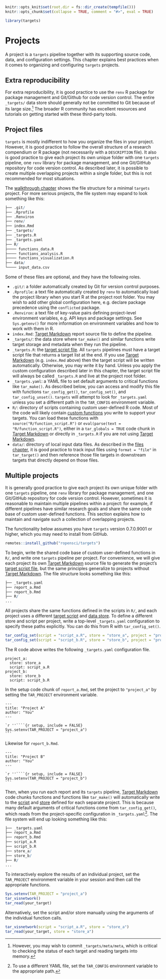 ```r
knitr::opts_knit$set(root.dir = fs::dir_create(tempfile()))
knitr::opts_chunk$set(collapse = TRUE, comment = "#>", eval = TRUE)
```

```r
library(targets)
```

# Projects {#projects}

A project is a `targets` pipeline together with its supporting source code, data, and configuration settings. This chapter explains best practices when it comes to organizing and configuring `targets` projects.

## Extra reproducibility

For extra reproducibility, it is good practice to use the `renv` R package for package management and Git/Github for code version control. The entire `_targets/` data store should generally not be committed to Git because of its large size.^[However, you may wish to commit `_targets/meta/meta`, which is critical to checking the status of each target and reading targets into memory.] The broader R community has excellent resources and tutorials on getting started with these third-party tools.

## Project files

`targets` is mostly indifferent to how you organize the files in your project. However, it is good practice to follow the overall structure of a research compendium or R package (not necessarily with a `DESCRIPTION` file). It also is good practice to give each project its own unique folder with one `targets` pipeline, one `renv` library for package management, and one Git/GitHub repository for code version control. As described later, it is possible to create multiple overlapping projects within a single folder, but this is not recommended for most situations.

The [walkthrough chapter](#walkthrough) shows the file structure for a minimal `targets` project. For more serious projects, the file system may expand to look something like this:

```r
├── .git/
├── .Rprofile
├── .Renviron
├── renv/
├── index.Rmd
├── _targets/
├── _targets.R
├── _targets.yaml
├── R/
├──── functions_data.R
├──── functions_analysis.R
├──── functions_visualization.R
├── data/
└──── input_data.csv
```

Some of these files are optional, and they have the following roles.

* `.git/`: a folder automatically created by Git for version control purposes.
* `.Rprofile`: a text file automatically created by `renv` to automatically load the project library when you start R at the project root folder. You may wish to add other global configuration here, e.g. declare package precedence using the `conflicted` package.
* `.Renviron`: a text file of key-value pairs defining project-level environment variables, e.g. API keys and package settings. See `Sys.getenv()` for more information on environment variables and how to work with them in R.  
* `index.Rmd`: [Target Markdown](#markdown) report source file to define the pipeline. 
* `_targets/`: the data store where `tar_make()` and similar functions write target storage and metadata when they run the pipeline.
* `_targets.R`: the [target script file](https://docs.ropensci.org/targets/reference/tar_script.html). All `targets` pipelines must have a target script file that returns a target list at the end. If you use [Target Markdown](#markdown) (e.g. `index.Rmd` above) then the target script will be written automatically. Otherwise, you may write it by hand. Unless you apply the custom configuration described later in this chapter, the target script file will always be called `_targets.R` and live at the project root folder.
* `_targets.yaml`: a YAML file to set default arguments to critical functions like `tar_make()`. As described below, you can access and modify this file with functions `tar_config_get()`, `tar_config_set()`, and `tar_config_unset()`. `targets` will attempt to look for `_targets.yaml` unless you set a different path  in the `TAR_CONFIG` environment variable.
* `R/`: directory of scripts containing custom user-defined R code. Most of the code will likely contain [custom functions](#functions) you write to support your targets. You can load these functions with `source("R/function_script.R")` or `eval(parse(text = "R/function_script.R")`, either in a `tar_globals = TRUE` code chunk in [Target Markdown](#markdown) or directly in `_targets.R` if you are not using [Target Markdown](#markdown).
* `data/`: directory of local input data files. As described in the [files chapter](#files), it is good practice to track input files using `format = "file"` in `tar_target()` and then reference those file targets in downstream targets that directly depend on those files.

## Multiple projects

It is generally good practice to give each project its own unique folder with one `targets` pipeline, one `renv` library for package management, and one Git/GitHub repository for code version control. However, sometimes it is reasonable to maintain multiple pipelines within a project: for example, if different pipelines have similar research goals and share the same code base of custom user-defined functions. This section explains how to maintain and navigate such a collection of overlapping projects. 

The functionality below assumes you have `targets` version 0.7.0.9001 or higher, which you may need to install from GitHub.

```r
remotes::install_github("ropensci/targets")
```

To begin, write the shared code base of custom user-defined functions in `R/`, and write one `targets` pipeline per project. For convenience, we will give each project its own [Target Markdown](#markdown) source file to generate the project's [target script file](https://docs.ropensci.org/targets/reference/tar_script.html), but the same principles generalize to projects without [Target Markdown](#markdown). The file structure looks something like this:

```r
├── _targets.yaml
├── report_a.Rmd
├── report_b.Rmd
├── R/
...
```

All projects share the same functions defined in the scripts in `R/`, and each project uses a different [target script](https://docs.ropensci.org/targets/reference/tar_script.html) and [data store](#files). To define a different store and script per project, write a top-level `_targets.yaml` configuration to specify these paths explicitly. You can do this from R with `tar_config_set()`.

```r
tar_config_set(script = "script_a.R", store = "store_a", project = "project_a")
tar_config_set(script = "script_b.R", store = "store_b", project = "project_b")
```

The R code above writes the following `_targets.yaml` configuration file.

```
project_a:
  store: store_a
  script: script_a.R
project_b:
  store: store_b
  script: script_b.R
```

In the setup code chunk of `report_a.Rmd`, set the project to `"project_a"` by setting the `TAR_PROJECT` environment variable.

````
---
title: "Project A"
author: "You"
---

`r ''````{r setup, include = FALSE}
Sys.setenv(TAR_PROJECT = "project_a")
```
````

Likewise for `report_b.Rmd`. 

````
---
title: "Project B"
author: "You"
---

`r ''````{r setup, include = FALSE}
Sys.setenv(TAR_PROJECT = "project_b")
```
````

Then, when you run each report and its `targets` pipeline, [Target Markdown](#markdown) code chunks functions and functions like `tar_make()` will automatically write to the [script](https://docs.ropensci.org/targets/reference/tar_script.html) and [store](#files) defined for each separate project. This is because many default arguments of critical functions come from `tar_config_get()`, which reads from the project-specific configuration in `_targets.yaml`^[To use a different YAML file, set the `TAR_CONFIG` environment variable to the appropriate path.]. The file system will end up looking something like this:

```r
├── _targets.yaml
├── report_a.Rmd
├── report_b.Rmd
├── script_a.R
├── script_b.R
├── store_a/
├── store_b/
├── R/
...
```

To interactively explore the results of an individual project, set the `TAR_PROJECT` environment variable in your session and then call the appropriate functions.

```r
Sys.setenv(TAR_PROJECT = "project_a")
tar_visnetwork()
tar_read(your_target)
```

Alternatively, set the script and/or store manually using the arguments of the individual function calls.

```r
tar_visnetwork(script = "script_a.R", store = "store_a")
tar_read(your_target, store = "store_a")
```
